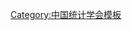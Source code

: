 {{Navbox
| name   = 中国统计学会第一届理事会
| title  = [[中国统计学会]]第一届理事会
| above  = 1979年11月－1983年
| bodyclass = hlist
| group1 = 会长
| list1  = [[薛暮桥]]
| group2 = 副会长
| list2  = 
* [[李成瑞]]
* [[王一夫 (1919年)|王一夫]]
* [[陈应中]]
* [[张维华]]
* [[戴世光]]
* [[刘叔鹤]]
* [[钱伯海]]
| group3 = 常务理事
| list3  = 
* [[马安|马　安]]
* [[王开|王　开]]
* [[王一夫 (1919年)|王一夫]]
* [[卢曙天]]
* [[刘叔鹤]]
* [[李成瑞]]
* [[杨曾武]]
* [[张维华]]
* [[陈应中]]
* [[佟哲晖]]
* [[郑尧|郑　尧]]
* [[胡代光]]
* [[高成庄]]
* [[桂世祚]]
* [[钱伯海]]
* [[黄海 (消歧义)|黄　海]]
* [[暴奉贤]]
* [[薛暮桥]]
* [[戴世光]]
| group4 = 秘书长
| list4  = [[黄海 (消歧义)|黄　海]]
| group5 = 副秘书长
| list5  = 
* [[郑尧|郑　尧]]
* [[吴辉|吴　辉]]
| group6 = 
| list6  = 
}}<noinclude>
{{collapsible option}}
[[Category:中国统计学会模板]]
</noinclude>